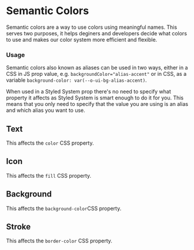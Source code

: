 
<Meta
    title="Materials/Colors/Semantic Colors"
    id="semantic-colors"
/>

# Semantic Colors

<Tagline>Semantic colors are a way to use colors using meaningful names. This serves two purposes, it helps deginers and developers decide what colors to use and makes our color system more efficient and flexible.</Tagline>

### Usage

Semantic colors also known as aliases can be used in two ways, either in a CSS in JS prop value, e.g. `backgroundColor="alias-accent"` or in CSS, as a variable `background-color: var(--o-ui-bg-alias-accent)`.

When used in a Styled System prop there's no need to specify what property it affects as Styled System is smart enough to do it for you. This means that you only need to specify that the value you are using is an alias and which alias you want to use.

## Text

This affects the `color` CSS property.

<ThemeProvider theme={ShareGateTheme} colorScheme="light">
    <SemanticColorTable
        colors={[
            { shade: "Primary", value: "alias-primary", variable: "--o-ui-text-alias-primary", usage: "Headings", itemRenderer: textRenderer },
            { shade: "Secondary", value: "alias-secondary", variable: "--o-ui-text-alias-secondary", usage: "Body", itemRenderer: textRenderer },
            { shade: "Tertiary", value: "alias-tertiary", variable: "--o-ui-text-alias-tertiary", usage: "Short texts, labels", itemRenderer: textRenderer },
            { shade: "Faint", value: "alias-faint", variable: "--o-ui-text-alias-faint", usage: "Placeholder, Table headers", itemRenderer: textRenderer },
            { shade: "Accent", value: "alias-accent", variable: "--o-ui-text-alias-accent", usage: "", itemRenderer: textRenderer },
            { shade: "Alert", value: "alias-alert", variable: "--o-ui-text-alias-alert", usage: "Alert the user of a problem.", itemRenderer: textRenderer },
            { shade: "Warning", value: "alias-warning", variable: "--o-ui-text-alias-warning", usage: "Warn the user about a possible problem.", itemRenderer: textRenderer },
            { shade: "Success", value: "alias-success", variable: "--o-ui-text-alias-success", usage: "Notify the user about a positive outcome.", itemRenderer: textRenderer },
            { shade: "Static White", value: "alias-static-white", variable: "--o-ui-text-alias-static-white", usage: "Texts that do not change colors depending on theming", itemRenderer: textRenderer }
        ]}
    />
</ThemeProvider>

## Icon

This affects the `fill` CSS property.

<ThemeProvider theme={ShareGateTheme} colorScheme="light">
    <SemanticColorTable
        colors={[
            { shade: "Primary", value: "alias-primary", variable: "--o-ui-text-alias-primary", usage: "Headings", itemRenderer: iconRenderer },
            { shade: "Secondary", value: "alias-secondary", variable: "--o-ui-text-alias-secondary", usage: "Body", itemRenderer: iconRenderer },
            { shade: "Tertiary", value: "alias-tertiary", variable: "--o-ui-text-alias-tertiary", usage: "Short texts, labels", itemRenderer: iconRenderer },
            { shade: "Faint", value: "alias-faint", variable: "--o-ui-icon-alias-faint", usage: "Placeholder, Table headers", itemRenderer: iconRenderer },
            { shade: "Accent", value: "alias-accent", variable: "--o-ui-text-alias-accent", usage: "", itemRenderer: iconRenderer },
            { shade: "Alert", value: "alias-alert", variable: "--o-ui-text-alias-alert", usage: "Alert the user of a problem.", itemRenderer: iconRenderer },
            { shade: "Warning", value: "alias-warning", variable: "--o-ui-text-alias-warning", usage: "Warn the user about a possible problem.", itemRenderer: iconRenderer },
            { shade: "Success", value: "alias-success", variable: "--o-ui-text-alias-success", usage: "Notify the user about a positive outcome.", itemRenderer: iconRenderer },
            { shade: "Static White", value: "alias-static-white", variable: "--o-ui-text-alias-static-white", usage: "Icons that do not change colors depending on theming", itemRenderer: iconRenderer }
        ]}
    />
</ThemeProvider>

## Background

This affects the `background-color`CSS property.

<ThemeProvider theme={ShareGateTheme} colorScheme="light">
    <SemanticColorTable
        colors={[
            { shade: "Default", value: "alias-default", variable: "--o-ui-bg-alias-default", usage: "Default Background", itemRenderer: backgroundRenderer },
            { shade: "Soft Break", value: "alias-soft-break", variable: "--o-ui-bg-soft-break", usage: "Side nav", itemRenderer: backgroundRenderer},
            { shade: "Mid Break", value: "alias-mid-break", variable: "--o-ui-bg-mid-break", usage: "Selected Tiles, Zebra tables, Neutral banners, app background ", itemRenderer: backgroundRenderer },
            { shade: "Hard Break", value: "alias-hard-break", variable: "--o-ui-bg-hard-break", usage: "Toggle (Off)", itemRenderer: backgroundRenderer },
            { shade: "Basic", value: "alias-basic", variable: "--o-ui-bg-alias-basic", usage: "Basic button", itemRenderer: backgroundRenderer },
            { shade: "Basic Transparent Hover", value: "alias-basic-transparent-hover", variable: "--o-ui-bg-alias-basic-transparent-hover", usage: "Basic button hover state", itemRenderer: backgroundRenderer },
            { shade: "Basic Transparent Active", value: "alias-basic-transparent-active", variable: "--o-ui-bg-alias-basic-transparent-active", usage: "Basic button active state", itemRenderer: backgroundRenderer },
            { shade: "Static White", value: "alias-static-white", variable: "--o-ui-bg-alias-static-white", usage: "Toggle", itemRenderer: backgroundRenderer },
            { shade: "Accent", value: "alias-accent", variable: "--o-ui-bg-alias-accent", usage: "Accent button/Tabs/Listbox highlight", itemRenderer: backgroundRenderer },
            { shade: "Accent Faint", value: "alias-accent-faint", variable: "--o-ui-bg-alias-accent-faint", usage: "Banner background", itemRenderer: backgroundRenderer },
            { shade: "Accent Light", value: "alias-accent-light", variable: "--o-ui-bg-alias-accent-light", usage: "Info message background", itemRenderer: backgroundRenderer },
            { shade: "Accent Transparent Hover", value: "alias-accent-transparent-hover", variable: "--o-ui-bg-alias-accent-transparent-hover", usage: "", itemRenderer: backgroundRenderer },
            { shade: "Accent Transparent Active", value: "alias-accent-transparent-active", variable: "--o-ui-bg-alias-accent-transparent-active", usage: "", itemRenderer: backgroundRenderer },
            { shade: "Alert", value: "alias-alert", variable: "--o-ui-bg-alias-alert", usage: "Alert the user of a problem.", itemRenderer: backgroundRenderer },
            { shade: "Alert Faint", value: "alias-alert-faint", variable: "--o-ui-bg-alias-alert-faint", usage: "Banner background", itemRenderer: backgroundRenderer },
            { shade: "Alert Light", value: "alias-alert-light", variable: "--o-ui-bg-alias-alert-light", usage: "Critical message background", itemRenderer: backgroundRenderer },
            { shade: "Alert Transparent Hover", value: "alias-alert-transparent-hover", variable: "--o-ui-bg-alias-alert-transparent-hover", usage: "", itemRenderer: backgroundRenderer },
            { shade: "Alert Transparent Active", value: "alias-alert-transparent-active", variable: "--o-ui-bg-alias-alert-transparent-active", usage: "", itemRenderer: backgroundRenderer },
            { shade: "Warning", value: "alias-warning", variable: "--o-ui-bg-alias-warning", usage: "Warn the user about a possible problem.", itemRenderer: backgroundRenderer },
            { shade: "Warning Faint", value: "alias-warning-faint", variable: "--o-ui-bg-alias-warning-faint", usage: "Banner background", itemRenderer: backgroundRenderer },
            { shade: "Warning Light", value: "alias-warning-light", variable: "--o-ui-bg-alias-warning-light", usage: "Warning message background", itemRenderer: backgroundRenderer },
            { shade: "Success", value: "alias-success", variable: "--o-ui-bg-alias-success", usage: "Notify the user about a positive outcome.", itemRenderer: backgroundRenderer },
            { shade: "Success Faint", value: "alias-success-faint", variable: "--o-ui-bg-alias-success-faint", usage: "Notify the user about a positive outcome.", itemRenderer: backgroundRenderer },
            { shade: "Success Light", value: "alias-success-light", variable: "--o-ui-bg-alias-success-light", usage: "Notify the user about a positive outcome.", itemRenderer: backgroundRenderer },
            { shade: "Transparent", value: "alias-transparent", variable: "--o-ui-bg-alias-transparent", usage: "Ghost/Cross button", itemRenderer: backgroundRenderer }
        ]}
    />
</ThemeProvider>

## Stroke

This affects the `border-color` CSS property.

<ThemeProvider theme={ShareGateTheme} colorScheme="light">
    <SemanticColorTable
        colors={[
            { shade: "Low Break", value: "alias-low-break", variable: "--o-ui-b-alias-low-break" , usage: "Dividers/Separating lines, Card/Tile/Tooltip/Popover outlines", itemRenderer: borderRenderer},
            { shade: "Mid Break", value: "alias-mid-break", variable: "--o-ui-b-alias-mid-break" , usage: "Input/Select/Radio/Checkbox default outlines", itemRenderer: borderRenderer},
            { shade: "High Break", value: "alias-high-break", variable: "--o-ui-b-alias-high-break" , usage: "Input/Select/Tile outline when in active state, Button Outline (Outlined)", itemRenderer: borderRenderer},
            { shade: "Accent", value: "alias-accent", variable: "--o-ui-b-alias-accent" , usage: "Button Outline (Outlined)", itemRenderer: borderRenderer},
            { shade: "Accent Hover", value: "alias-accent-hover", variable: "--o-ui-b-alias-accent-hover" , usage: "Button hover state", itemRenderer: borderRenderer},
            { shade: "Accent Active", value: "alias-accent-active", variable: "--o-ui-b-alias-accent-active" , usage: "Button active state", itemRenderer: borderRenderer},
            { shade: "Alert", value: "alias-alert", variable: "--o-ui-b-alias-alert" , usage: "Button Outline (Outlined)", itemRenderer: borderRenderer},
            { shade: "Alert Hover", value: "alias-alert-hover", variable: "--o-ui-b-alias-alert-hover" , usage: "Button hover state", itemRenderer: borderRenderer},
            { shade: "Alert Active", value: "alias-alert-active", variable: "--o-ui-b-alias-alert-active" , usage: "Button active state", itemRenderer: borderRenderer},
            { shade: "Warning", value: "alias-warning", variable: "--o-ui-b-alias-warning" , usage: "Button active state", itemRenderer: borderRenderer},
            { shade: "Warning Hover", value: "alias-warning-hover", variable: "--o-ui-b-alias-warning-hover" , usage: "Button hover state", itemRenderer: borderRenderer},
            { shade: "Warning Active", value: "alias-warning-active", variable: "--o-ui-b-alias-warning-active" , usage: "Button active state", itemRenderer: borderRenderer},
            { shade: "Success", value: "alias-success", variable: "--o-ui-b-alias-success" , usage: "Button Outline (Outlined)", itemRenderer: borderRenderer},
            { shade: "Success Hover", value: "alias-success-hover", variable: "--o-ui-b-alias-success-hover" , usage: "Button hover state", itemRenderer: borderRenderer},
            { shade: "Success Active", value: "alias-success-active", variable: "--o-ui-b-alias-success-active", usage: "Button active state", itemRenderer: borderRenderer }
        ]}
    />
</ThemeProvider>
